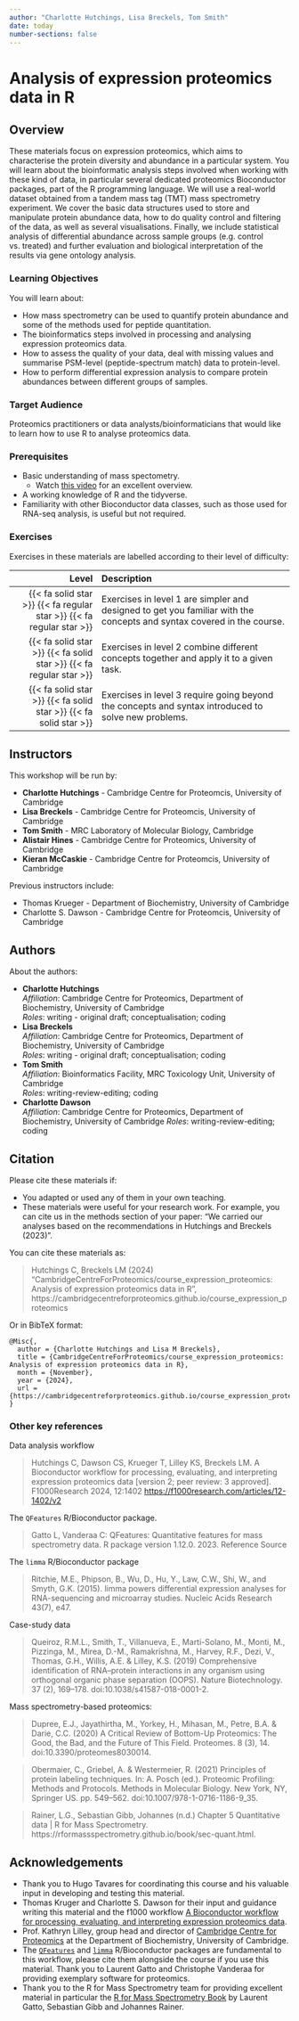 ```yaml
---
author: "Charlotte Hutchings, Lisa Breckels, Tom Smith"
date: today
number-sections: false
---
```


# Analysis of expression proteomics data in R {.unnumbered}

## Overview 

These materials focus on expression proteomics, which aims to characterise the protein diversity and abundance in a particular system. 
You will learn about the bioinformatic analysis steps involved when working with these kind of data, in particular several dedicated proteomics Bioconductor packages, part of the R programming language.
We will use a real-world dataset obtained from a tandem mass tag (TMT) mass spectrometry experiment. 
We cover the basic data structures used to store and manipulate protein abundance data, how to do quality control and filtering of the data, as well as several visualisations. 
Finally, we include statistical analysis of differential abundance across sample groups (e.g. control vs. treated) and further evaluation and biological interpretation of the results via gene ontology analysis. 

::: {.callout-tip}
### Learning Objectives

You will learn about:

- How mass spectrometry can be used to quantify protein abundance and some of the methods used for peptide quantitation.
- The bioinformatics steps involved in processing and analysing expression proteomics data.
- How to assess the quality of your data, deal with missing values and summarise PSM-level (peptide-spectrum match) data to protein-level.
- How to perform differential expression analysis to compare protein abundances between different groups of samples.
:::


### Target Audience

Proteomics practitioners or data analysts/bioinformaticians that would like to learn how to use R to analyse proteomics data.


### Prerequisites

* Basic understanding of mass spectometry.
  * Watch [this video](https://www.youtube.com/watch?v=wx4F6kGy1Fs) for an excellent overview. 
* A working knowledge of R and the tidyverse.
* Familiarity with other Bioconductor data classes, such as those used for RNA-seq analysis, is useful but not required. 

<!-- Training Developer note: comment the following section out if you did not assign levels to your exercises -->
### Exercises

Exercises in these materials are labelled according to their level of difficulty:

| Level | Description |
| ----: | :---------- |
| {{< fa solid star >}} {{< fa regular star >}} {{< fa regular star >}} | Exercises in level 1 are simpler and designed to get you familiar with the concepts and syntax covered in the course. |
| {{< fa solid star >}} {{< fa solid star >}} {{< fa regular star >}} | Exercises in level 2 combine different concepts together and apply it to a given task. |
| {{< fa solid star >}} {{< fa solid star >}} {{< fa solid star >}} | Exercises in level 3 require going beyond the concepts and syntax introduced to solve new problems. |

## Instructors

This workshop will be run by: 

- **Charlotte Hutchings** - Cambridge Centre for Proteomcis, University of Cambridge
- **Lisa Breckels** - Cambridge Centre for Proteomcis, University of Cambridge
- **Tom Smith** - MRC Laboratory of Molecular Biology, Cambridge
- **Alistair Hines** - Cambridge Centre for Proteomics, University of Cambridge
- **Kieran McCaskie** - Cambridge Centre for Proteomcis, University of Cambridge

Previous instructors include:

* Thomas Krueger - Department of Biochemistry, University of Cambridge
* Charlotte S. Dawson - Cambridge Centre for Proteomcis, University of Cambridge

## Authors
<!-- 
The listing below shows an example of how you can give more details about yourself.
These examples include icons with links to GitHub and Orcid. 
-->

About the authors:

- **Charlotte Hutchings**
  <a href="https://orcid.org/0000-0002-2727-7806" target="_blank"><i class="fa-brands fa-orcid" style="color:#a6ce39"></i></a>
  <a href="https://github.com/Charl-Hutchings" target="_blank"><i class="fa-brands fa-github" style="color:#4078c0"></i></a>  
  _Affiliation_: Cambridge Centre for Proteomics, Department of Biochemistry, University of Cambridge  
  _Roles_: writing - original draft; conceptualisation; coding
- **Lisa Breckels**
  <a href="https://orcid.org/0000-0001-8918-7171" target="_blank"><i class="fa-brands fa-orcid" style="color:#a6ce39"></i></a>
  <a href="https://github.com/lmsimp" target="_blank"><i class="fa-brands fa-github" style="color:#4078c0"></i></a>  
  _Affiliation_: Cambridge Centre for Proteomics, Department of Biochemistry, University of Cambridge  
  _Roles_: writing - original draft; conceptualisation; coding
- **Tom Smith**
  <a href="https://orcid.org/0000-0002-0697-8777" target="_blank"><i class="fa-brands fa-orcid" style="color:#a6ce39"></i></a>
  <a href="https://github.com/TomSmithCGAT" target="_blank"><i class="fa-brands fa-github" style="color:#4078c0"></i></a>  
  _Affiliation_: Bioinformatics Facility, MRC Toxicology Unit, University of Cambridge  
  _Roles_: writing-review-editing; coding
- **Charlotte Dawson**
  <a href="https://github.com/csdaw" target="_blank"><i class="fa-brands fa-github" style="color:#4078c0"></i></a>  
  _Affiliation_: Cambridge Centre for Proteomics, Department of Biochemistry, University of Cambridge 
  _Roles_: writing-review-editing; coding


## Citation

<!-- We can do this at the end -->

Please cite these materials if:

- You adapted or used any of them in your own teaching.
- These materials were useful for your research work. For example, you can cite us in the methods section of your paper: "We carried our analyses based on the recommendations in Hutchings and Breckels (2023)".

You can cite these materials as:

> Hutchings C, Breckels LM (2024) "CambridgeCentreForProteomics/course_expression_proteomics: Analysis of expression proteomics data in R", https://cambridgecentreforproteomics.github.io/course_expression_proteomics

Or in BibTeX format:

```
@Misc{,
  author = {Charlotte Hutchings and Lisa M Breckels},
  title = {CambridgeCentreForProteomics/course_expression_proteomics: Analysis of expression proteomics data in R},
  month = {November},
  year = {2024},
  url = {https://cambridgecentreforproteomics.github.io/course_expression_proteomics}
}
```

### Other key references

Data analysis workflow

> Hutchings C, Dawson CS, Krueger T, Lilley KS, Breckels LM. A Bioconductor workflow for processing, evaluating, and interpreting expression proteomics data [version 2; peer review: 3 approved]. F1000Research 2024, 12:1402 [https://f1000research.com/articles/12-1402/v2](https://f1000research.com/articles/12-1402/v2)


The `QFeatures` R/Bioconductor package.

> Gatto L, Vanderaa C: QFeatures: Quantitative features for mass spectrometry data. R package version 1.12.0. 2023. Reference Source


The `limma` R/Bioconductor package

> Ritchie, M.E., Phipson, B., Wu, D., Hu, Y., Law, C.W., Shi, W., and Smyth, G.K. (2015). limma powers
  differential expression analyses for RNA-sequencing and microarray studies. Nucleic Acids Research 43(7), e47.

Case-study data

> Queiroz, R.M.L., Smith, T., Villanueva, E., Marti-Solano, M., Monti, M., Pizzinga, M., Mirea, D.-M., Ramakrishna, M., Harvey, R.F., Dezi, V., Thomas, G.H., Willis, A.E. & Lilley, K.S. (2019) Comprehensive identification of RNA–protein interactions in any organism using orthogonal organic phase separation (OOPS). Nature Biotechnology. 37 (2), 169–178. doi:10.1038/s41587-018-0001-2.

Mass spectrometry-based proteomics: 

> Dupree, E.J., Jayathirtha, M., Yorkey, H., Mihasan, M., Petre, B.A. & Darie, C.C. (2020) A Critical Review of Bottom-Up Proteomics: The Good, the Bad, and the Future of This Field. Proteomes. 8 (3), 14. doi:10.3390/proteomes8030014.

> Obermaier, C., Griebel, A. & Westermeier, R. (2021) Principles of protein labeling techniques. In: A. Posch (ed.). Proteomic Profiling: Methods and Protocols. Methods in Molecular Biology. New York, NY, Springer US. pp. 549–562. doi:10.1007/978-1-0716-1186-9_35.

> Rainer, L.G., Sebastian Gibb, Johannes (n.d.) Chapter 5 Quantitative data | R for Mass Spectrometry. https://rformassspectrometry.github.io/book/sec-quant.html.


## Acknowledgements

<!-- if there are no acknowledgements we can delete this section -->
- Thank you to Hugo Tavares for coordinating this course and his valuable input in developing and testing this material.
- Thomas Kruger and Charlotte S. Dawson for their input and guidance writing this material and the f1000 workflow [A Bioconductor workflow for processing,  evaluating,  and interpreting expression proteomics data](https://doi.org/10.12688/f1000research.139116.1).
- Prof. Kathryn Lilley, group head and director of [Cambridge Centre for Proteomics](https://proteomics.bio.cam.ac.uk) at the Department of Biochemistry, University of Cambridge.
- The [`QFeatures`](https://bioconductor.org/packages/release/bioc/html/QFeatures.html) and [`limma`](https://bioconductor.org/packages/release/bioc/html/limma.html) R/Bioconductor packages are fundamental to this workflow, please cite them alongside the course if you use this material. Thank you to Laurent Gatto and Christophe Vanderaa for providing exemplary software for proteomics.
- Thank you to the R for Mass Spectrometry team for providing excellent material in particular the [R for Mass Spectrometry Book](https://rformassspectrometry.github.io/book/) by Laurent Gatto, Sebastian Gibb and Johannes Rainer.

